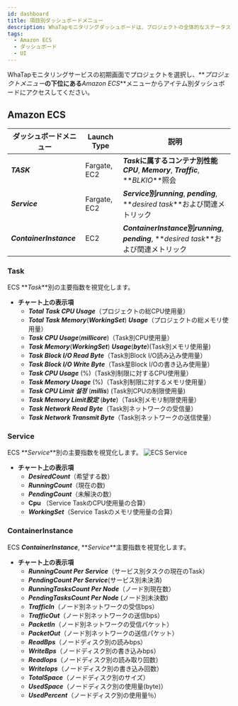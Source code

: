 ```yaml
---
id: dashboard
title: 項目別ダッシュボードメニュー
description: WhaTapモニタリングダッシュボードは、プロジェクトの全体的なステータスを一目で確認する機能を提供します。
tags:
  - Amazon ECS
  - ダッシュボード
  - UI
---
```


WhaTapモニタリングサービスの初期画面でプロジェクトを選択し、**_プロジェクトメニュー_**の下位にある**_Amazon ECS_**メニューからアイテム別ダッシュボードにアクセスしてください。

## Amazon ECS

| ダッシュボードメニュー             | Launch Type  | 説明                                                                                 |
| ----------------------- | ------------ | ---------------------------------------------------------------------------------- |
| **_TASK_**              | Fargate, EC2 | **_Task_**に属するコンテナ別性能**_CPU_**, **_Memory_**, **_Traffic_**, **_BLKIO_**照会         |
| **_Service_**           | Fargate, EC2 | **_Service_**別**_running_**, **_pending_**, **_desired task_**および関連メトリック           |
| **_ContainerInstance_** | EC2          | **_ContainerInstance_**別**_running_**, **_pending_**, **_desired task_**および関連メトリック |

### Task

ECS **_Task_**別の主要指数を視覚化します。

-   **チャート上の表示項**
    -   **_Total Task CPU Usage_**（プロジェクトの総CPU使用量）
    -   **_Total Task Memory_**(**_WorkingSet_**) **_Usage_**（プロジェクトの総メモリ使用量）
    -   **_Task CPU Usage_**(**_millicore_**)（Task別CPU使用量）
    -   **_Task Memory_**(**_WorkingSet_**) **_Usage_**(**_byte_**)(Task別メモリ使用量)
    -   **_Task Block I/O Read Byte_**（Task別Block I/O読み込み使用量）
    -   **_Task Block I/O Write Byte_**（Task星Block I/Oの書き込み使用量）
    -   **_Task CPU Usage_** (%)（Task別制限に対するCPU使用量）
    -   **_Task Memory Usage_** (%)（Task別制限に対するメモリ使用量）
    -   **_Task CPU Limit 설정_** (**_millis_**) (Task別CPUの制限使用量)
    -   **_Task Memory Limit設定_** (**_byte_**)（Task別メモリ制限使用量）
    -   **_Task Network Read Byte_**（Task別ネットワークの受信量）
    -   **_Task Network Transmit Byte_**（Task別ネットワークの送信使量）

### Service

ECS **_Service_**別の主要指数を視覚化します。
![ECS Service](https://img.whatap.io/media/images/aws_ecs_whatap_monitoring_service.png)

-   **チャート上の表示項**
    -   **_DesiredCount_**（希望する数）
    -   **_RunningCount_**（現在の数)
    -   **_PendingCount_**（未解決の数）
    -   **Cpu** （Service TaskのCPU使用量の合算）
    -   **_WorkingSet_**（Service Taskのメモリ使用量の合算） 

### ContainerInstance

ECS **_ContainerInstance_**, **_Service_**主要指数を視覚化します。

-   **チャート上の表示項**
    -   **_RunningCount Per Service_**（サービス別タスクの現在のTask）
    -   **_PendingCount Per Service_**(サービス別未決済)
    -   **_RunningTasksCount Per Node_**（ノード別現在数）
    -   **_PendingTasksCount Per Node_** (ノード別未決数)
    -   **_TrafficIn_**（ノード別ネットワークの受信bps）
    -   **_TrafficOut_**（ノード別ネットワークの送信bps）
    -   **_PacketIn_**（ノード別ネットワークの受信パケット）
    -   **_PacketOut_**（ノード別ネットワークの送信パケット）
    -   **_ReadBps_**（ノードディスク別の読みbps）
    -   **_WriteBps_**（ノードディスク別の書き込みbps）
    -   **_ReadIops_**（ノードディスク別の読み取り回数）
    -   **_WriteIops_**（ノードディスク別の書き込み回数）
    -   **_TotalSpace_**（ノードディスク別のサイズ）
    -   **_UsedSpace_**（ノードディスク別の使用量(byte)）
    -   **_UsedPercent_**（ノードディスク別の使用量％）
